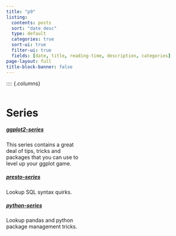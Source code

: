 ```yaml
---
title: "p9"
listing:
  contents: posts
  sort: "date desc"
  type: default
  categories: true
  sort-ui: true
  filter-ui: true
  fields: [date, title, reading-time, description, categories]
page-layout: full
title-block-banner: false 
---
```

:::: {.columns}

::: {.column width="40%"}
# Series

##### [ggplot2-series](ggplot-series.html)
This series contains a great deal of tips, tricks and packages 
that you can use to level up your ggplot game.

##### [presto-series](presto-series.html)
Lookup SQL syntax quirks.

##### [python-series](python-series.html)
Lookup pandas and python package management tricks.
:::

